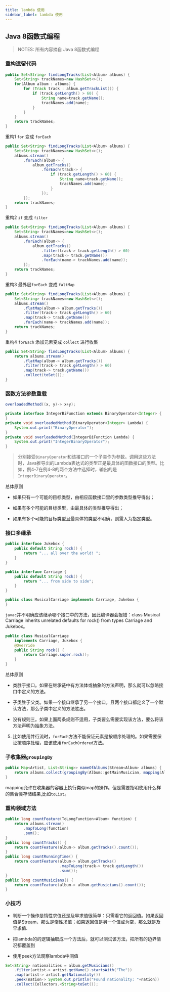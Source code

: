 ```yaml
---
title: lambda 使用
sidebar_label: lambda 使用
---
```


## Java 8函数式编程

> NOTES: 所有内容摘自 Java 8函数式编程

### 重构遗留代码

```java
public Set<String> findLongTracks(List<Album> albums) {
    Set<String> trackNames=new HashSet<>();
    for(Album album : albums) {
        for (Track track : album.getTrackList()) {
            if (track.getLength() > 60) {
                String name=track.getName();
                trackNames.add(name);
            }
        }
    }
    return trackNames;
}
```

重构1 `for` 变成 `forEach`

```java
public Set<String> findLongTracks(List<Album> albums) {
    Set<String> trackNames=new HashSet<>();
    albums.stream()
        .forEach(album-> {
            album.getTracks()
                .forEach(track-> {
                    if (track.getLength() > 60) {
                        String name=track.getName();
                        trackNames.add(name);
                    }
                });
        });
    return trackNames;
}
```

重构2 `if` 变成 `filter`

```java
public Set<String> findLongTracks(List<Album> albums) {
    Set<String> trackNames=new HashSet<>();
    albums.stream()
        .forEach(album-> {
            album.getTracks()
                .filter(track-> track.getLength() > 60)
                .map(track-> track.getName())
                .forEach(name-> trackNames.add(name));
        });
    return trackNames;
}
```

重构3 最外层`forEach` 变成 `faltMap`

```java
public Set<String> findLongTracks(List<Album> albums) {
    Set<String> trackNames=new HashSet<>();
    albums.stream()
        .flatMap(album-> album.getTracks())
        .filter(track-> track.getLength() > 60)
        .map(track-> track.getName())
        .forEach(name-> trackNames.add(name));
    return trackNames;
}
```

重构4 `forEach` 添加元素变成 `collect` 进行收集

```java
public Set<String> findLongTracks(List<Album> albums) {
    return albums.stream()
        .flatMap(album-> album.getTracks())
        .filter(track-> track.getLength() > 60)
        .map(track-> track.getName())
        .collect(toSet());
}
```

### 函数方法参数重载

```java
overloadedMethod((x, y)-> x+y);

private interface IntegerBiFunction extends BinaryOperator<Integer> {
}
private void overloadedMethod(BinaryOperator<Integer> Lambda) {
    System.out.print("BinaryOperator");
}
private void overloadedMethod(IntegerBiFunction Lambda) {
    System.out.print("IntegerBinaryOperator");
}
```

> 分别接受`BinaryOperator`和该接口的一个子类作为参数。调用这些方法时，Java推导出的Lambda表达式的类型正是最具体的函数接口的类型。比如，例4-7在例4-8的两个方法中选择时，输出的是`IntegerBinaryOperator`。

总体原则

- 如果只有一个可能的目标类型，由相应函数接口里的参数类型推导得出；

- 如果有多个可能的目标类型，由最具体的类型推导得出；

- 如果有多个可能的目标类型且最具体的类型不明确，则需人为指定类型。

### 接口多继承

```java 
public interface Jukebox {
    public default String rock() {
        return "... all over the world! ";
    }
}

public interface Carriage {
    public default String rock() {
        return "... from side to side";
    }
}

public class MusicalCarriage implements Carriage, Jukebox {
}
```

`javac`并不明确应该继承哪个接口中的方法，因此编译器会报错：class Musical Carriage inherits unrelated defaults for rock() from types Carriage and Jukebox。

```java
public class MusicalCarriage
    implements Carriage, Jukebox {
    @Override
    public String rock() {
        return Carriage.super.rock();
    }
}
```

总体原则

- 类胜于接口。如果在继承链中有方法体或抽象的方法声明，那么就可以忽略接口中定义的方法。

- 子类胜于父类。如果一个接口继承了另一个接口，且两个接口都定义了一个默认方法，那么子类中定义的方法胜出。

- 没有规则三。如果上面两条规则不适用，子类要么需要实现该方法，要么将该方法声明为抽象方法。

5. 比如使用并行流时，`forEach`方法不能保证元素是按顺序处理的。如果需要保证按顺序处理，应该使用`forEachOrdered`方法。

### 子收集器`groupingBy`

```java
public Map<Artist, List<String>> nameOfAlbums(Stream<Album> albums) {
    return albums.collect(groupingBy(Album::getMainMusician, mapping(Album::getName, toList())));
}
```

mapping允许在收集器的容器上执行类似map的操作。但是需要指明使用什么样的集合类存储结果,比如`toList`。

### 重构领域方法

```java
public long countFeature(ToLongFunction<Album> function) {
    return albums.stream()
        .mapToLong(function)
        .sum();
}
public long countTracks() {
    return countFeature(album-> album.getTracks().count());
}
public long countRunningTime() {
    return countFeature(album-> album.getTracks()
                        .mapToLong(track-> track.getLength())
                        .sum());
}
public long countMusicians() {
    return countFeature(album-> album.getMusicians().count());
}
```

### 小技巧

- 判断一个操作是惰性求值还是及早求值很简单：只需看它的返回值。如果返回值是Stream，那么是惰性求值；如果返回值是另一个值或为空，那么就是及早求值.

- 把lambda的的逻辑抽取成一个方法后，就可以测试该方法，把所有的边界情况都覆盖到

- 使用peek方法观察lambda中间值

```java
Set<String> nationalities = album.getMusicians()
    .filter(artist-> artist.getName().startsWith("The"))
    .map(artist-> artist.getNationality())
    .peek(nation-> System.out.println("Found nationality: "+nation))
    .collect(Collectors.<String>toSet());
```

<TailProtocal />

